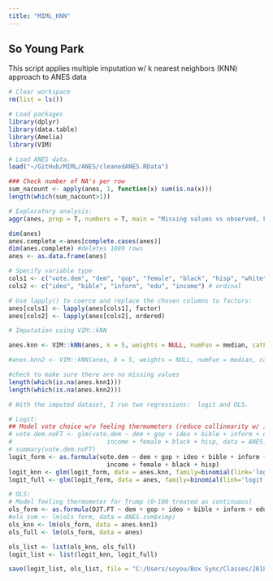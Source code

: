 ```yaml
---
title: "MIML_KNN"
---
```

## So Young Park

This script applies multiple imputation w/ k nearest neighbors (KNN) approach to ANES data


```r
# Clear workspace
rm(list = ls())

# Load packages
library(dplyr)
library(data.table)
library(Amelia)
library(VIM)
```

```r
# Load ANES data.
load("~/GitHub/MIML/ANES/cleanedANES.RData")

### Check number of NA's per row
sum_nacount <- apply(anes, 1, function(x) sum(is.na(x)))
length(which(sum_nacount>1))

# Exploratory analysis:
aggr(anes, prop = T, numbers = T, main = "Missing values vs observed, Full Data")

dim(anes)
anes.complete <-anes[complete.cases(anes)]
dim(anes.complete) #deletes 1889 rows
anes <- as.data.frame(anes)

# Specify variable type
cols1 <- c("vote.dem", "dem", "gop", "female", "black", "hisp", "white") # categorical
cols2 <- c("ideo", "bible", "inform", "edu", "income") # ordinal

# Use lapply() to coerce and replace the chosen columns to factors:
anes[cols1] <- lapply(anes[cols1], factor)
anes[cols2] <- lapply(anes[cols2], ordered)
```

```r
# Imputation using VIM::kNN

anes.knn <- VIM::kNN(anes, k = 5, weights = NULL, numFun = median, catFun = maxCat, impNA = TRUE, trace = TRUE, imp_var = TRUE, imp_suffix = "imp", addRandom = FALSE, useImputedDist = TRUE, weightDist = FALSE) #median

#anes.knn2 <- VIM::kNN(anes, k = 5, weights = NULL, numFun = median, catFun = maxCat, makeNA = NULL, NAcond = NULL, impNA = TRUE, donorcond = NULL, mixed = vector(), mixed.constant = NULL, trace = FALSE, imp_var = TRUE, imp_suffix = "imp", addRandom = FALSE, useImputedDist = TRUE, weightDist = FALSE) #mean

#check to make sure there are no missing values
length(which(is.na(anes.knn1)))
length(which(is.na(anes.knn2)))
```

```r
# With the imputed dataset, I run two regressions:  logit and OLS.

# Logit:
## Model vote choice w/o feeling thermometers (reduce collinearity w/ ideology) ##
# vote.dem.noFT <- glm(vote.dem ~ dem + gop + ideo + bible + inform + edu + 
#                          income + female + black + hisp, data = ANES.svm$ximp, family = 'binomial')
# summary(vote.dem.noFT)
logit_form <- as.formula(vote.dem ~ dem + gop + ideo + bible + inform + edu + 
                           income + female + black + hisp)
logit_knn <- glm(logit_form, data = anes.knn, family=binomial(link='logit'))
logit_full <- glm(logit_form, data = anes, family=binomial(link='logit'))

# OLS:
# Model feeling thermometer for Trump (0-100 treated as continuous)
ols_form <- as.formula(DJT.FT ~ dem + gop + ideo + bible + inform + edu + edu + income + female + black + hisp)
#ols_svm <- lm(ols_form, data = ANES.svm$ximp)
ols_knn <- lm(ols_form, data = anes.knn1)
ols_full <- lm(ols_form, data = anes)

ols_list <- list(ols_knn, ols_full)
logit_list <- list(logit_knn, logit_full)

save(logit_list, ols_list, file = "C:/Users/soyou/Box Sync/Classes/2018 Fall/SoDA 502/ANES_knn.RData")
```